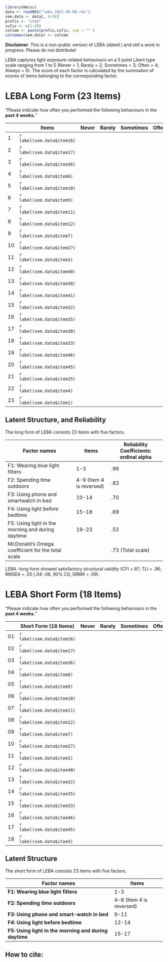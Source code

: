 
```r
library(Hmisc)
data <- readRDS("leba_2021-09-08.rds")
sem.data <- data[, 9:56] 
prefix <- "item"
sufix <- c(1:48)
colnam <- paste(prefix,sufix, sep = "" )
colnames(sem.data) <- colnam
```

\newpage
**Disclaimer**: This is a non-public version of LEBA (dated \today) and still a work in progress. Please do not distribute!

LEBA captures light exposure-related behaviours on a 5 point Likert type scale ranging from 1 to 5 (Never = 1; Rarely = 2; Sometimes = 3; Often = 4; Always = 5). The score of each factor is calculated by the summation of scores of items belonging to the corresponding factor. 

\blandscape

# LEBA Long Form (23 Items)
"Please indicate how often you performed the following behaviours in the **past 4 weeks.**"

|     | Items                      | Never | Rarely | Sometimes | Often | Always |
|-----|----------------------------|-------|--------|-----------|-------|--------|
| 1   | `r label(sem.data$item16)` |       |        |           |       |        |
| 2   | `r label(sem.data$item17)` |       |        |           |       |        |
| 3   | `r label(sem.data$item36)` |       |        |           |       |        |
| 4   | `r label(sem.data$item8)`  |       |        |           |       |        |
| 5   | `r label(sem.data$item10)` |       |        |           |       |        |
| 6   | `r label(sem.data$item9)`  |       |        |           |       |        |
| 7   | `r label(sem.data$item11)` |       |        |           |       |        |
| 8   | `r label(sem.data$item12)` |       |        |           |       |        |
| 9   | `r label(sem.data$item7)`  |       |        |           |       |        |
| 10  | `r label(sem.data$item27)` |       |        |           |       |        |
| 11  | `r label(sem.data$item3)`  |       |        |           |       |        |
| 12  | `r label(sem.data$item40)` |       |        |           |       |        |
| 13  | `r label(sem.data$item30)` |       |        |           |       |        |
| 14  | `r label(sem.data$item41)` |       |        |           |       |        |
| 15  | `r label(sem.data$item32)` |       |        |           |       |        |
| 16  | `r label(sem.data$item35)` |       |        |           |       |        |
| 17  | `r label(sem.data$item38)` |       |        |           |       |        |
| 18  | `r label(sem.data$item33)` |       |        |           |       |        |
| 19  | `r label(sem.data$item46)` |       |        |           |       |        |
| 20  | `r label(sem.data$item45)` |       |        |           |       |        |
| 21  | `r label(sem.data$item25)` |       |        |           |       |        |
| 22  | `r label(sem.data$item4)`  |       |        |           |       |        |
| 23  | `r label(sem.data$item1)`  |       |        |           |       |        |

\elandscape

\newpage

\blandscape

## Latent Structure, and Reliability

The long form of LEBA consists 23 items with five factors.

| Factor names                                      | Items                    | Reliability Coefficients: ordinal alpha |
|---------------------------------------------------|--------------------------|-----------------------------------------|
| F1: Wearing blue light filters                    | 1-3                      | .96                                     |
| F2: Spending time outdoors                        | 4-9 (Item 4 is reversed) | .83                                     |
| F3: Using phone and smartwatch in bed             | 10-14                    | .70                                     |
| F4: Using light before bedtime                    | 15-18                    | .69                                     |
| F5: Using light in the morning and during daytime | 19-23                    | .52                                     |
| McDonald's Omega coefficient for the total scale  |                          | .73 (Total scale)                       |

LEBA -long form showed satisfactory structural validity (CFI =.97; TLI = .96; RMSEA = .05 [.04-.06, 90% CI]; SRMR = .09).


\elandscape

\newpage

\blandscape

# LEBA Short Form (18 Items)

"Please indicate how often you performed the following behaviours in the **past 4 weeks.**"


|     | Short Form (18 Items)      | Never | Rarely | Sometimes | Often | Always |
|-----|----------------------------|-------|--------|-----------|-------|--------|
| 01  | `r label(sem.data$item16)` |       |        |           |       |        |
| 02  | `r label(sem.data$item17)` |       |        |           |       |        |
| 03  | `r label(sem.data$item36)` |       |        |           |       |        |
| 04  | `r label(sem.data$item8)`  |       |        |           |       |        |
| 05  | `r label(sem.data$item9)`  |       |        |           |       |        |
| 06  | `r label(sem.data$item10)` |       |        |           |       |        |
| 07  | `r label(sem.data$item11)` |       |        |           |       |        |
| 08  | `r label(sem.data$item12)` |       |        |           |       |        |
| 09  | `r label(sem.data$item7)`  |       |        |           |       |        |
| 10  | `r label(sem.data$item27)` |       |        |           |       |        |
| 11  | `r label(sem.data$item3)`  |       |        |           |       |        |
| 12  | `r label(sem.data$item40)` |       |        |           |       |        |
| 13  | `r label(sem.data$item32)` |       |        |           |       |        |
| 14  | `r label(sem.data$item35)` |       |        |           |       |        |
| 15  | `r label(sem.data$item33)` |       |        |           |       |        |
| 16  | `r label(sem.data$item46)` |       |        |           |       |        |
| 17  | `r label(sem.data$item45)` |       |        |           |       |        |
| 18  | `r label(sem.data$item4)`  |       |        |           |       |        |

\elandscape

\newpage

\blandscape

## Latent Structure

The short form of LEBA consists 23 items with five factors.

| Factor names                                          | Items                    |
|-------------------------------------------------------|--------------------------|
| **F1: Wearing blue light filters**                    | 1-3                      |
| **F2: Spending time outdoors**                        | 4-8 (Item 4 is reversed) |
| **F3: Using phone and smart-watch in bed**            | 9-11                     |
| **F4: Using light before bedtime**                    | 12-14                    |
| **F5: Using light in the morning and during daytime** | 15-17                    |


## How to cite:

\elandscape

\newpage

